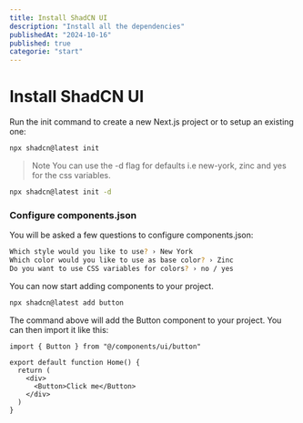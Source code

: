 ```yaml
---
title: Install ShadCN UI
description: "Install all the dependencies"
publishedAt: "2024-10-16"
published: true
categorie: "start"
---
```


# Install ShadCN UI
Run the init command to create a new Next.js project or to setup an existing one:

```bash
npx shadcn@latest init
```

> Note You can use the -d flag for defaults i.e new-york, zinc and yes for the css variables.

```bash
npx shadcn@latest init -d
```

### Configure components.json
You will be asked a few questions to configure components.json:

```bash
Which style would you like to use? › New York
Which color would you like to use as base color? › Zinc
Do you want to use CSS variables for colors? › no / yes
```

You can now start adding components to your project.

```bash
npx shadcn@latest add button
```

The command above will add the Button component to your project. You can then import it like this:

```tsx Home.tsx
import { Button } from "@/components/ui/button"
 
export default function Home() {
  return (
    <div>
      <Button>Click me</Button>
    </div>
  )
}
```